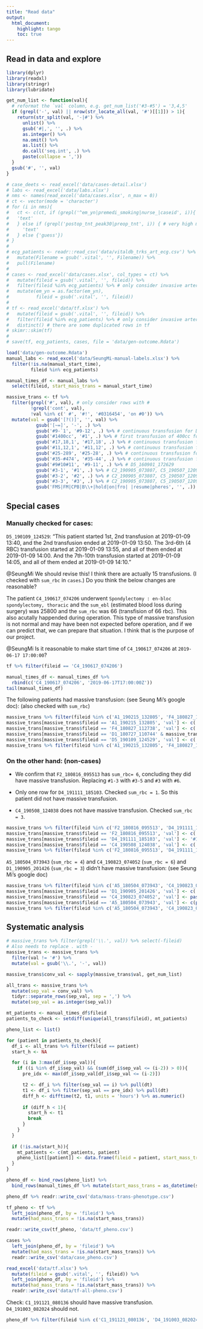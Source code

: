 ```yaml
---
title: "Read data"
output:
  html_document:
    highlight: tango
    toc: true
---
```


## Read in data and explore
```r
library(dplyr)
library(readxl)
library(stringr)
library(lubridate)

get_num_list <- function(val){
  # reformat the `val` column, e.g. get_num_list('#3-#5') = '3,4,5'
  if (grepl('-', val) || nrow(str_locate_all(val, '#')[[1]]) > 1){
    return(str_split(val, '-|#') %>% 
      unlist() %>%
      gsub('#|,', '', .) %>% 
      as.integer() %>% 
      na.omit() %>% 
      as.list() %>% 
      do.call('seq.int', .) %>% 
      paste(collapse = ','))
  }
  gsub('#', '', val)
}
```

```r
# case_deets <- read_excel('data/cases-detail.xlsx')
# labs <- read_excel('data/labs.xlsx')
# nms <- names(read_excel('data/cases.xlsx', n_max = 0))
# ct <- vector(mode = 'character')
# for (i in nms){
#   ct <- c(ct, if (grepl('^em_yn|premedi_smoking|nurse_|caseid', i)){
#   'text'
#   } else if (grepl('postop_tnt_peak30|preop_tnt', i)) { # very high missing rate for these columns anyway
#     'text'
#   } else {'guess'})
# }
# 
# ecg_patients <- readr::read_csv('data/vitaldb_trks_art_ecg.csv') %>%
#   mutate(Filename = gsub('.vital', '', Filename)) %>%
#   pull(Filename)
# 
# cases <- read_excel('data/cases.xlsx', col_types = ct) %>%
#   mutate(fileid = gsub('.vital', '', fileid)) %>%
#   filter(fileid %in% ecg_patients) %>% # only consider invasive arterial monitoring  patients
#   mutate(em_yn = as.factor(em_yn),
#          fileid = gsub('.vital', '', fileid))
# 
# tf <- read_excel('data/tf.xlsx') %>%
#   mutate(fileid = gsub('.vital', '', fileid)) %>%
#   filter(fileid %in% ecg_patients) %>% # only consider invasive arterial monitoring  patients
#   distinct() # there are some duplicated rows in tf
# skimr::skim(tf)
# 
# save(tf, ecg_patients, cases, file = 'data/gen-outcome.Rdata')
```


```r
load('data/gen-outcome.Rdata')
manual_labs <- read_excel('data/SeungMi-manual-labels.xlsx') %>% 
  filter(!is.na(manual_start_time),
         fileid %in% ecg_patients)

manual_times_df <- manual_labs %>% 
  select(fileid, start_mass_trans = manual_start_time)
```

```r
massive_trans <- tf %>% 
  filter(grepl('#', val), # only consider rows with #
         !grepl('cont', val),
         !val %in% c(' #', '#!', '#0316454', 'on #0')) %>% 
  mutate(val = gsub('[?()]', '', val) %>% 
           gsub('[~=]', '-', .) %>% 
           gsub('#9-`1', '#9-12', .) %>% # continuous transfusion for D1_160720_000512
           gsub('#1400cc', '#1', .) %>% # first transfusion of 400cc for D4_191003_082024
           gsub('#17,18,1', '#17,18', .) %>% # continuous transfusion for E5_180907_075903
           gsub('#11,12,1', '#11,12', .) %>% # continuous transfusion for A4_180528_103731
           gsub('#25-289', '#25-28', .) %>% # continuous transfusion for D1_180419_143306
           gsub('#35-#474', '#35-44', .) %>% # continuous transfusion for F4_160803_115114
           gsub('#9#10#11', '#9-11', .) %>% # D5_160901_172629
           gsub('#3-1', '#1', .) %>% # C2_190905_073807, C5_190507_120916
           gsub('#3-2', '#2', .) %>% # C2_190905_073807, C5_190507_120916, A2_180716_111059
           gsub('#3-3', '#3', .) %>% # C2_190905_073807, C5_190507_120916, A2_180716_111059
           gsub('FMS|FM|CPB|B\\+|hold|on|fro| |resume|pheres', '', .))

```

## Special cases

### Manually checked for cases:

`D5_190109_124529`: "This patient started 1st, 2nd transfusion at 2019-01-09 13:40, and the 2nd transfusion ended at 2019-01-09 13:50. The 3rd-6th (4 RBC) transfusion started at 2019-01-09 13:55, and all of them ended at 2019-01-09 14:00. And the 7th-10th transfusion started at 2019-01-09 14:05, and all of them ended at 2019-01-09 14:10."

@SeungMi We should revise this! I think there are actually 15 transfusions. (I checked with `sum_rbc` in `cases`.) Do you think the below changes are reasonable?

The patient `C4_190617_074206` underwent `Spondylectomy : en-bloc spondylectomy, thoracic` and the `sum_ebl` (estimated blood loss during surgery) was 25800 and the `sum_rbc` was 66 (transfision of 66 rbc). This also acutally happended during operation. This type of massive transfusion is not normal and may have been not expected before operation, and if we can predict that, we can prepare that situation. I think that is the purpose of our project.

@SeungMi Is it reasonable to make start time of `C4_190617_074206` at `2019-06-17 17:00:00`?
```r
tf %>% filter(fileid == 'C4_190617_074206')
```

```r
manual_times_df <- manual_times_df %>% 
  rbind(c('C4_190617_074206', '2019-06-17T17:00:00Z'))
tail(manual_times_df)
```

The following patients had massive transfusion: (see Seung Mi's google doc): (also checked with `sum_rbc`)

```r
massive_trans %>% filter(fileid %in% c('A1_190215_132805', 'F4_180827_112738', 'D1_180727_110744', 'D5_190109_124529'))
massive_trans[massive_trans$fileid == 'A1_190215_132805', 'val'] <- c('#1,#2', '#3', '#4', '#5', '#6')
massive_trans[massive_trans$fileid == 'F4_180827_112738', 'val'] <- c('#1', '#2', '#3', '#4')
massive_trans[massive_trans$fileid == 'D1_180727_110744' & massive_trans$val == '#3.4.5', 'val'] <- '#3,4,5'
massive_trans[massive_trans$fileid == 'D5_190109_124529', 'val'] <- c('#1,2', '#3-6', '#7-10', '#11-14', '#15')
massive_trans %>% filter(fileid %in% c('A1_190215_132805', 'F4_180827_112738', 'D1_180727_110744', 'D5_190109_124529'))
```

<!-- `D2_181018_132531`: The patient underwent `Repair of aneurysm ( AAA )  : retroperitoneal approach or medial visceral rotation, supraceliac clamping` and I think that 140 transfusion within 7 hours is possible during that operation. -->
<!-- ```{r echo=FALSE} -->
<!-- massive_trans %>% filter(fileid == 'D2_181018_132531') -->
<!-- ``` -->

<!-- `A2_190228_141759` underwent `Total hysterectomy ( multiport laparoscopy assisted vaginal )  : LAVH-BSO `. The surgery usually does not cause massive transfusion, but the `sum_rbc` during surgery was '63' in cases file, and she died after the surgery. This was not normal situation but this actually happened. -->
<!-- ```{r echo=FALSE} -->
<!-- massive_trans %>% filter(fileid == 'A2_190228_141759') -->
<!-- ``` -->


### On the other hand: (non-cases)

- We confirm that `F2_180816_095513` has `sum_rbc= 6`, concluding they did have massive transfusion.
Replacing `#1-3` with `#3-5` and `#3` with `#6`.

- Only one row for `D4_191111_185103`. 
Checked `sum_rbc = 1`. 
So this patient did not have massive transfusion.

- `C4_190508_124038` does not have massive transfusion. 
Checked `sum_rbc = 3`. 

```r
massive_trans %>% filter(fileid %in% c('F2_180816_095513', 'D4_191111_185103', 'C4_190508_124038'))
massive_trans[massive_trans$fileid == 'F2_180816_095513', 'val'] <- c('#1', '#2', '#3-5', '#6')
massive_trans[massive_trans$fileid == 'D4_191111_185103', 'val'] <- '#1'
massive_trans[massive_trans$fileid == 'C4_190508_124038', 'val'] <- c('#1', '#2', '#3')
massive_trans %>% filter(fileid %in% c('F2_180816_095513', 'D4_191111_185103', 'C4_190508_124038'))
```

`A5_180504_073943` (`sum_rbc = 4`) and `C4_190823_074052` (`sum_rbc = 6`) and `D1_190905_201426` (`sum_rbc = 3`) didn't have massive transfusion: (see Seung Mi's google doc)
```r
massive_trans %>% filter(fileid %in% c('A5_180504_073943', 'C4_190823_074052', 'D1_190905_201426'))
massive_trans[massive_trans$fileid == 'D1_190905_201426', 'val'] <- c('#1-2', '#3')
massive_trans[massive_trans$fileid == 'C4_190823_074052', 'val'] <- paste0('#', seq.int(6))
massive_trans[massive_trans$fileid == 'A5_180504_073943', 'val'] <- c(paste0('#', seq.int(4)), NA)
massive_trans %>% filter(fileid %in% c('A5_180504_073943', 'C4_190823_074052', 'D1_190905_201426'))
```

## Systematic analysis

```r
# massive_trans %>% filter(grepl('\\.', val)) %>% select(-fileid)
# Also needs to replace . with -
massive_trans <- massive_trans %>% 
  filter(val != '#') %>% 
  mutate(val = gsub('\\.', '-', val))

massive_trans$conv_val <- sapply(massive_trans$val, get_num_list)
```


```r
all_trans <- massive_trans %>%
  mutate(sep_val = conv_val) %>% 
  tidyr::separate_rows(sep_val, sep = ',') %>%
  mutate(sep_val = as.integer(sep_val))

mt_patients <- manual_times_df$fileid
patients_to_check <- setdiff(unique(all_trans$fileid), mt_patients)

pheno_list <- list()

for (patient in patients_to_check){
  df_i <- all_trans %>% filter(fileid == patient)
  start_h <- NA

  for (i in 3:max(df_i$sep_val)){
    if ((i %in% df_i$sep_val) && (sum(df_i$sep_val <= (i-2)) > 0)){
      pre_idx <- max(df_i$sep_val[df_i$sep_val <= (i-2)])

      t2 <- df_i %>% filter(sep_val == i) %>% pull(dt)
      t1 <- df_i %>% filter(sep_val == pre_idx) %>% pull(dt)
      diff_h <- difftime(t2, t1, units = 'hours') %>% as.numeric()
      
      if (diff_h < 1){
        start_h <- t1
        break
      }
    }
  }
  
  if (!is.na(start_h)){
    mt_patients <- c(mt_patients, patient)
    pheno_list[[patient]] <- data.frame(fileid = patient, start_mass_trans = start_h)
  }
}

pheno_df <- bind_rows(pheno_list) %>% 
  bind_rows(manual_times_df %>% mutate(start_mass_trans = as_datetime(start_mass_trans)))
```


```r
pheno_df %>% readr::write_csv('data/mass-trans-phenotype.csv')

tf_pheno <- tf %>% 
  left_join(pheno_df, by = 'fileid') %>% 
  mutate(had_mass_trans = !is.na(start_mass_trans))

readr::write_csv(tf_pheno, 'data/tf_pheno.csv')

cases %>% 
  left_join(pheno_df, by = 'fileid') %>% 
  mutate(had_mass_trans = !is.na(start_mass_trans)) %>% 
  readr::write_csv('data/case_pheno.csv')

read_excel('data/tf.xlsx') %>% 
  mutate(fileid = gsub('.vital', '', fileid)) %>%
  left_join(pheno_df, by = 'fileid') %>% 
  mutate(had_mass_trans = !is.na(start_mass_trans)) %>% 
  readr::write_csv('data/tf-all-pheno.csv')
```


Check: `C1_191121_080136` should have massive transfusion.
`D4_191003_082024` should not.

```r
pheno_df %>% filter(fileid %in% c('C1_191121_080136', 'D4_191003_082024', 'A2_180716_111059'))
```


